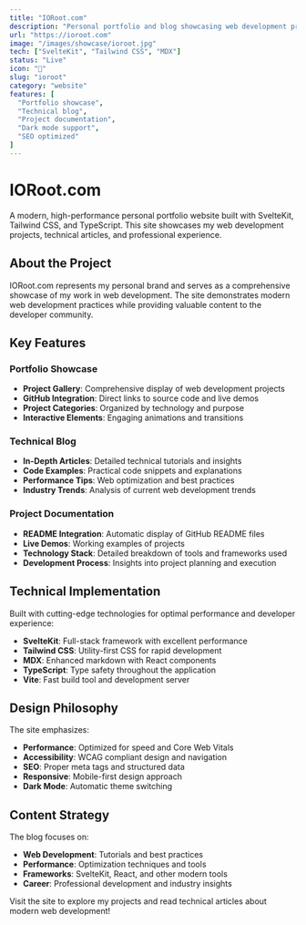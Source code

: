 ```yaml
---
title: "IORoot.com"
description: "Personal portfolio and blog showcasing web development projects and technical articles."
url: "https://ioroot.com"
image: "/images/showcase/ioroot.jpg"
tech: ["SvelteKit", "Tailwind CSS", "MDX"]
status: "Live"
icon: "🚀"
slug: "ioroot"
category: "website"
features: [
  "Portfolio showcase",
  "Technical blog",
  "Project documentation",
  "Dark mode support",
  "SEO optimized"
]
---
```


# IORoot.com

A modern, high-performance personal portfolio website built with SvelteKit, Tailwind CSS, and TypeScript. This site showcases my web development projects, technical articles, and professional experience.

## About the Project

IORoot.com represents my personal brand and serves as a comprehensive showcase of my work in web development. The site demonstrates modern web development practices while providing valuable content to the developer community.

## Key Features

### Portfolio Showcase
- **Project Gallery**: Comprehensive display of web development projects
- **GitHub Integration**: Direct links to source code and live demos
- **Project Categories**: Organized by technology and purpose
- **Interactive Elements**: Engaging animations and transitions

### Technical Blog
- **In-Depth Articles**: Detailed technical tutorials and insights
- **Code Examples**: Practical code snippets and explanations
- **Performance Tips**: Web optimization and best practices
- **Industry Trends**: Analysis of current web development trends

### Project Documentation
- **README Integration**: Automatic display of GitHub README files
- **Live Demos**: Working examples of projects
- **Technology Stack**: Detailed breakdown of tools and frameworks used
- **Development Process**: Insights into project planning and execution

## Technical Implementation

Built with cutting-edge technologies for optimal performance and developer experience:

- **SvelteKit**: Full-stack framework with excellent performance
- **Tailwind CSS**: Utility-first CSS for rapid development
- **MDX**: Enhanced markdown with React components
- **TypeScript**: Type safety throughout the application
- **Vite**: Fast build tool and development server

## Design Philosophy

The site emphasizes:
- **Performance**: Optimized for speed and Core Web Vitals
- **Accessibility**: WCAG compliant design and navigation
- **SEO**: Proper meta tags and structured data
- **Responsive**: Mobile-first design approach
- **Dark Mode**: Automatic theme switching

## Content Strategy

The blog focuses on:
- **Web Development**: Tutorials and best practices
- **Performance**: Optimization techniques and tools
- **Frameworks**: SvelteKit, React, and other modern tools
- **Career**: Professional development and industry insights

Visit the site to explore my projects and read technical articles about modern web development! 